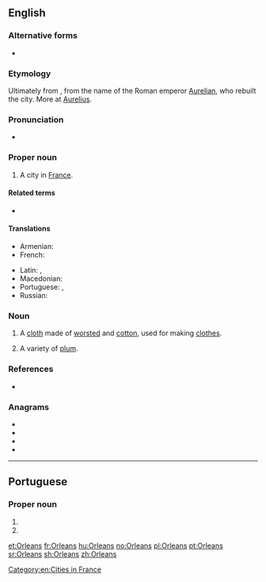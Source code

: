 ==English==
{{wikipedia}}

===Alternative forms===
* {{l|en|Orléans}}

===Etymology===
Ultimately from {{etyl|la|en}} {{m|en|Aurelianum}}, from the name of the Roman emperor [[w:Aurelian|Aurelian]], who rebuilt the city. More at [[Aurelius]].

===Pronunciation===
* {{IPA|/ˈɔɹ.li.ənz/|lang=en}}

===Proper noun===
{{en-proper noun}}

# A city in [[France]].

====Related terms====
* {{l|en|New Orleans}}

====Translations====
{{trans-top|a city in France}}
* Armenian: {{t|hy|Օռլեան}}
* French: {{t+|fr|Orléans}}
{{trans-mid}}
* Latin: {{t|la|Gĕ́năbum}}, {{t|la|Cĕ́năbum}}
* Macedonian: {{t|mk|Орлеан|m|tr=Orleán}}
* Portuguese: {{t|pt|Orleães|f}}, {{t+|pt|Orleans|f}}
* Russian: {{t|ru|Орлеа́н|m}}
{{trans-bottom}}

===Noun===
{{en-noun|~|Orleans|es}}

# {{label|en|uncountable|textiles}} A [[cloth]] made of [[worsted]] and [[cotton]], used for making [[clothes]].
# {{label|en|countable}} A variety of [[plum]].

===References===
* {{R:Webster 1913}}

===Anagrams===
* {{l|en|arenols}}
* {{l|en|loaners}}
* {{l|en|reloans}}
* {{l|en|Salerno}}

[[Category:en:Cities in France]]

----

==Portuguese==

===Proper noun===
{{pt-proper noun}}

# {{place:Brazil/municipality|pt|state=Santa Catarina}}
# {{alternative form of|Orleães|lang=pt}}

[[et:Orleans]]
[[fr:Orleans]]
[[hu:Orleans]]
[[no:Orleans]]
[[pl:Orleans]]
[[pt:Orleans]]
[[sr:Orleans]]
[[sh:Orleans]]
[[zh:Orleans]]